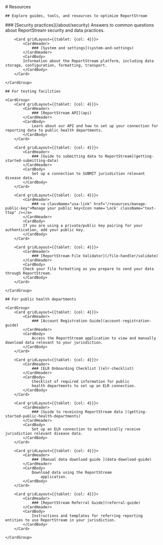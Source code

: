 <div className="rs-hero__index">
    # Resources

    ## Explore guides, tools, and resources to optimize ReportStream
</div>

<nav aria-label="intra-navigation">
    <CardGroup>
        <Card gridLayout={{tablet: {col: 4}}}>
            <CardHeader>
                ### [Security practices](/about/security)
            </CardHeader>
            <CardBody>
            Answers to common questions about ReportStream security and data practices.
            </CardBody>
        </Card>

        <Card gridLayout={{tablet: {col: 4}}}>
            <CardHeader>
                ### [System and settings](system-and-settings)
            </CardHeader>
            <CardBody>
            Information about the ReportStream platform, including data storage, configuration, formatting, transport.
            </CardBody>
        </Card>

    </CardGroup>

    ## For testing facilities

    <CardGroup>
        <Card gridLayout={{tablet: {col: 4}}}>
            <CardHeader>
                ### [ReportStream API](api)
            </CardHeader>
            <CardBody>
                Learn about our API and how to set up your connection for reporting data to public health departments.
            </CardBody>
        </Card>

        <Card gridLayout={{tablet: {col: 4}}}>
            <CardHeader>
                ### [Guide to submitting data to ReportStream](getting-started-submitting-data)
            </CardHeader>
            <CardBody>
                Set up a connection to SUBMIT jurisdiction relevant disease data.
            </CardBody>
        </Card>

        <Card gridLayout={{tablet: {col: 4}}}>
            <CardHeader>
                ### <a className="usa-link" href="/resources/manage-public-key">Manage your public key<Icon name='Lock' className="text-ttop" /></a>
            </CardHeader>
            <CardBody>
            If you are using a private/public key pairing for your authentication, add your public key.
            </CardBody>
        </Card>

        <Card gridLayout={{tablet: {col: 4}}}>
            <CardHeader>
                ### [ReportStream File Validator](/file-handler/validate)
            </CardHeader>
            <CardBody>
            Check your file formatting as you prepare to send your data through ReportStream.
            </CardBody>
        </Card>

    </CardGroup>

    ## For public health departments

    <CardGroup>
        <Card gridLayout={{tablet: {col: 4}}}>
            <CardHeader>
                ### [Account Registration Guide](account-registration-guide)
            </CardHeader>
            <CardBody>
                Access the ReportStream application to view and manually download data relevant to your jurisdiction.
            </CardBody>
        </Card>

        <Card gridLayout={{tablet: {col: 4}}}>
            <CardHeader>
                ### [ELR Onboarding Checklist ](elr-checklist)
            </CardHeader>
            <CardBody>
                Checklist of required information for public
                health departments to set up an ELR connection.
            </CardBody>
        </Card>

        <Card gridLayout={{tablet: {col: 4}}}>
            <CardHeader>
                ### [Guide to receiving ReportStream data ](getting-started-public-health-departments)
            </CardHeader>
            <CardBody>
                Set up an ELR connection to automatically receive jurisdiction relevant disease data.
            </CardBody>
        </Card>

        <Card gridLayout={{tablet: {col: 4}}}>
            <CardHeader>
                ### [Manual data download guide ](data-download-guide)
            </CardHeader>
            <CardBody>
                Download data using the ReportStream
                    application.
            </CardBody>
        </Card>

        <Card gridLayout={{tablet: {col: 4}}}>
            <CardHeader>
                ### [ReportStream Referral Guide](referral-guide)
            </CardHeader>
            <CardBody>
                Instructions and templates for referring reporting entities to use ReportStream in your jurisdiction.
            </CardBody>
        </Card>

    </CardGroup>

</nav>